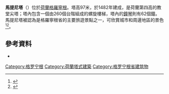 {{Expand language|1=en|time=2020-12-30T14:46:30+00:00}}
{{Infobox religious building
|building_name=馬提尼塔<br>Martinitoren
|image=Martini Toren.JPG
|caption=馬提尼塔
|location={{NED}}[[格羅寧根省|格羅寧根省]][[格羅寧根|格羅寧根]]
|geo={{coord|53.21921|6.5680|region:NL_type:landmark|display=inline,title}}
|architecture_type=教堂塔樓
|architecture_style=[[哥德式建筑|哥德式]]
|groundbreaking= 1469年
|year_completed= 1482年
|height_max={{convert|96.8|m|ft|2|abbr=on}}<ref>[http://www.martinikerk.nl/index.php/gebouw Description of building] on the official website of the church</ref>
}}

'''馬提尼塔'''（{{lang-nl|Martinitoren}}）位於[[荷蘭|荷蘭]][[格羅寧根|格羅寧根]]。塔高97米，於1482年建成，是荷蘭第四高的教堂尖塔；塔內包含一個由260個台階組成的螺旋樓梯，塔內的[[鐘琴_(銅鐘)|鐘琴]]則有62個鐘。馬提尼塔被認為是格羅寧根省的主要旅遊景點之一，可欣賞城市和周邊地區的景色<ref>{{cite web|url=http://www.martinikerk.nl/|title=martinikerk.nl|publisher=}}</ref><ref>{{cite web|url=http://members.multimania.nl/gebouweningroningen/martinitoren/martinitoren.html |title=Archived copy |accessdate=2010-03-31|archiveurl=https://web.archive.org/web/20101027015927/http://members.multimania.nl/gebouweningroningen/martinitoren/martinitoren.html |archivedate=2010-10-27 }}</ref>。

==參考資料==
{{reflist}}
*{{Commons category-inline|Martinitoren}}

{{Struct-stub}}
[[Category:格罗宁根|Category:格罗宁根]]
[[Category:荷蘭塔式建築|Category:荷蘭塔式建築]]
[[Category:格罗宁根省建筑物|Category:格罗宁根省建筑物]]